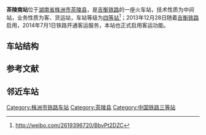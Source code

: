 {{Infobox China railway station
|车站名称= 茶陵南站
|图片=201906 Platform of Chalingnan Station (2).jpg
|图片介绍=
|其他名称= 
|车站拼音= ChaLingNan
|英文名称= Chalingnan Railway Station<ref>{{Cite web |url=http://news.sina.com.cn/o/2012-09-18/080725196193.shtml |title=铁道部:火车站名含"东西南北"统一改用拼音 |access-date=2016-07-30 |archive-date=2017-07-30 |archive-url=https://web.archive.org/web/20170730073100/http://news.sina.com.cn/o/2012-09-18/080725196193.shtml |dead-url=no }}</ref><ref>{{cite journal |author=[[铁道部运输局|铁道部运输局]] |journal = 铁路客货运输专刊 |year=2012 |issue=4 |title = 关于明确铁路车站站名英文译法的通知 |id = 运营运调电[2012]1911号 |page = 6}}</ref>
|车站代码= 25602
|电报码= CNG
|拼音码= CLN
|车站类型= 　
|技术性质= 中间站
|业务性质= 客、货运站
|始建时间= 2008年12月
|开通运营= 2013年12月28日
|车站位置= [[湖南省|湖南省]][[株洲市|株洲市]][[茶陵县|茶陵县]]
|坐标= {{Coord|26.7448005|N|113.5185637|E|format=dms|display=inline,title|type:railwaystation_region:CN}}
|归属= [[广州局集团|广州局集团]][[衡阳车务段|衡阳车务段]]茶陵南车间<ref>{{cite news|title=待疫情过去，我们再度蜜月|url=http://www.peoplerail.com/rmtd2016/images/1/2020-02/21/4/202002214_pdf.pdf|publisher=人民铁道网|date=2020-02-21|accessdate=2020-03-01|archive-date=2020-03-01|archive-url=https://web.archive.org/web/20200301024648/http://www.peoplerail.com/rmtd2016/images/1/2020-02/21/4/202002214_pdf.pdf|dead-url=no}}</ref>
|使用状态= 使用中
|线路= [[吉衡铁路|吉衡铁路]]
|车站等级 = [[三等站_(中国大陆)|三等站]]<ref>{{Citation|title=南昌铁路局关于重新公布车站等级等事项的通知|date=2016-06-20}}</ref>
|月台数目= 
|侧式站台=<!--車站島式月臺的數目，此參數可選-->
|岛式站台=<!--車站月臺面的數目，此參數可選-->
|站台面= 
|股道数目 = 4
|正线= 1
|到发线= 2
|其它线= 1（复线化的正线）
|网站=
 }}
'''茶陵南站'''位于[[湖南省|湖南省]][[株洲市|株洲市]][[茶陵县|茶陵县]]，是[[吉衡铁路|吉衡铁路]]的一座火车站，技术性质为中间站，业务性质为客、货运站，车站等级为[[四等站_(中鐵)|四等站]]<ref>http://weibo.com/2619396720/BbvPt2DZC</ref>；2013年12月28日随着[[吉衡铁路|吉衡铁路]]启用，2014年7月1日铁路开通客运服务，本站也正式启用客运功能。
== 车站结构 ==


== 参考文献 ==
{{Reflist|colwidth=30em}}

== 邻近车站 ==

{{Start rail box|[[中国铁路|中国铁路]]}} 
{{s-inop|[[云盘站|云盘站]]}} 
{{s-line|[[吉衡铁路|吉衡铁路]]}} 
{{s-inop|[[茶陵西站|茶陵西站]]}} 
{{End box}} 

{{吉衡铁路}}
{{China-rail-stub}}
[[Category:株洲市铁路车站|Category:株洲市铁路车站]]
[[Category:茶陵县|Category:茶陵县]]
[[Category:中国铁路三等站|Category:中国铁路三等站]]